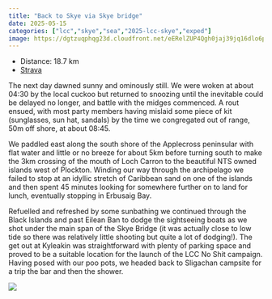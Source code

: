 ---
title: "Back to Skye via Skye bridge"
date: 2025-05-15
categories: ["lcc","skye","sea","2025-lcc-skye","exped"]
image: https://dgtzuqphqg23d.cloudfront.net/eERelZUP4Qgh0jaj39jq16dlo6pOMt8qvRx1i15bwvU-768x206.jpg
---

- Distance: 18.7 km
- [Strava](https://www.strava.com/activities/14488750624)

The next day dawned sunny and ominously still. We were woken at about 04:30 by the local cuckoo but returned to snoozing until the inevitable could be delayed no longer, and battle with the midges commenced. A rout ensued, with most party members having mislaid some piece of kit (sunglasses, sun hat, sandals) by the time we congregated out of range, 50m off shore, at about 08:45.

We paddled east along the south shore of the Applecross peninsular with flat water and little or no breeze for about 5km before turning south to make the 3km crossing of the mouth of Loch Carron to the beautiful NTS owned islands west of Plockton. Winding our way through the archipelago we failed to stop at an idyllic stretch of Caribbean sand on one of the islands and then spent 45 minutes looking for somewhere further on to land for lunch, eventually stopping in Erbusaig Bay.

Refuelled and refreshed by some sunbathing we continued through the Black Islands and past Eilean Ban to dodge the sightseeing boats as we shot under the main span of the Skye Bridge (it was actually close to low tide so there was relatively little shooting but quite a lot of dodging!). The get out at Kyleakin was straightforward with plenty of parking space and proved to be a suitable location for the launch of the LCC No Shit campaign. Having posed with our poo pots, we headed back to Sligachan campsite for a trip the bar and then the shower.

![](https://dgtzuqphqg23d.cloudfront.net/eERelZUP4Qgh0jaj39jq16dlo6pOMt8qvRx1i15bwvU-768x206.jpg)



